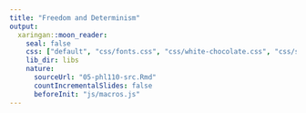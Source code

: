 ```yaml
---
title: "Freedom and Determinism"
output:
  xaringan::moon_reader:
    seal: false
    css: ["default", "css/fonts.css", "css/white-chocolate.css", "css/slides.css"]
    lib_dir: libs
    nature:
      sourceUrl: "05-phl110-src.Rmd"
      countIncrementalSlides: false
      beforeInit: "js/macros.js" 
--- 
```

